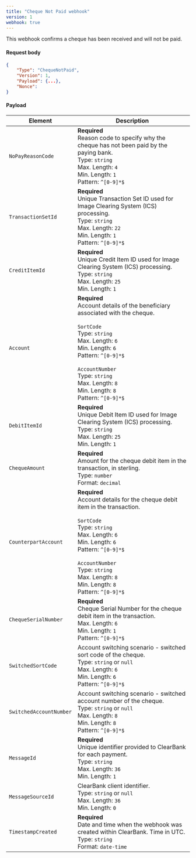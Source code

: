 ```yaml
---
title: "Cheque Not Paid webhook"
version: 1
webhook: true
---
```


This webhook confirms a cheque has been received and will not be paid.

#### Request body

```json
{
    "Type": "ChequeNotPaid",
    "Version": 1,                                                         
    "Payload": {...},
    "Nonce":
}
```

#### Payload
| Element                    | Description                |
|----------------------------|----------------------------|
| `NoPayReasonCode`          |**Required**<br/>Reason code to specify why the cheque has not been paid by the paying bank.<br/>Type: `string`<br/>Max. Length: `4`<br/>Min. Length: `1`<br/>Pattern: `^[0-9]*$`|
| `TransactionSetId`         |**Required**<br/>Unique Transaction Set ID used for Image Clearing System (ICS) processing.<br/>Type: `string`<br/>Max. Length: `22`<br/>Min. Length: `1`<br/>Pattern: `^[0-9]*$`|
| `CreditItemId`             |**Required**<br/>Unique Credit Item ID used for Image Clearing System (ICS) processing.<br/>Type: `string`<br/>Max. Length: `25`<br/>Min. Length: `1`|
| `Account`                  |**Required**<br/>Account details of the beneficiary associated with the cheque.<br/><br/>`SortCode`<br/>Type: `string`<br/>Max. Length: `6`<br/>Min. Length: `6`<br/>Pattern: `^[0-9]*$`<br/><br/>`AccountNumber`<br/>Type: `string`<br/>Max. Length: `8`<br/>Min. Length: `8`<br/>Pattern: `^[0-9]*$`|
| `DebitItemId`              |**Required**<br/>Unique Debit Item ID used for Image Clearing System (ICS) processing.<br/>Type: `string`<br/>Max. Length: `25`<br/>Min. Length: `1`|
| `ChequeAmount`             |**Required**<br/>Amount for the cheque debit item in the transaction, in sterling.<br/>Type: `number`<br/>Format: `decimal`|
| `CounterpartAccount`       |**Required**<br/>Account details for the cheque debit item in the transaction.<br/><br/>`SortCode`<br/>Type: `string`<br/>Max. Length: `6`<br/>Min. Length: `6`<br/>Pattern: `^[0-9]*$`<br/><br/>`AccountNumber`<br/>Type: `string`<br/>Max. Length: `8`<br/>Min. Length: `8`<br/>Pattern: `^[0-9]*$`|
| `ChequeSerialNumber`       |**Required**<br/>Cheque Serial Number for the cheque debit item in the transaction.<br/>Max. Length: `6`<br/>Min. Length: `1`<br/>Pattern: `^[0-9]*$`<br/>|
| `SwitchedSortCode`         |Account switching scenario - switched sort code of the cheque.<br/>Type: `string` or `null`<br/>Max. Length: `6`<br/>Min. Length: `6`<br/>Pattern: `^[0-9]*$`|
| `SwitchedAccountNumber`    |Account switching scenario - switched account number of the cheque.<br/>Type: `string` or `null`<br/>Max. Length: `8`<br/>Min. Length: `8`<br/>Pattern: `^[0-9]*$`|
| `MessageId`                |**Required**<br/>Unique identifier provided to ClearBank for each payment.<br/>Type: `string`<br/>Max. Length: `36`<br/>Min. Length: `1`|
| `MessageSourceId`          |ClearBank client identifier.<br/>Type: `string` or `null`<br/>Max. Length: `36`<br/>Min. Length: `0`|
| `TimestampCreated`         |**Required**<br/>Date and time when the webhook was created within ClearBank. Time in UTC.<br/>Type: `string`<br/>Format: `date-time`|